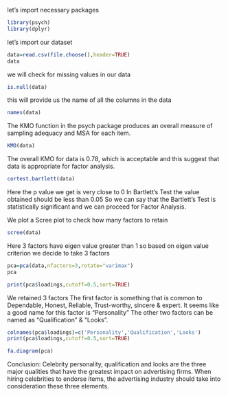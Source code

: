 let's import necessary packages
```{r}
library(psych)
library(dplyr)
```

let's import our dataset
```{r}
data=read.csv(file.choose(),header=TRUE)
data
```

we will check for missing values in our data
```{r}
is.null(data)
```

this will provide us the name of all the columns in the data
```{r}
names(data)
```

The KMO function in the psych package produces an overall measure of sampling adequacy and MSA for each item.
```{r}
KMO(data)
```
The overall KMO for data is 0.78, which is acceptable and this suggest that data is appropriate for factor analysis.


```{r}
cortest.bartlett(data)
```
Here the p value we get is very close to 0
In Bartlett’s Test the value obtained should be less than 0.05 
So we can say that the Bartlett’s Test is statistically significant and we can proceed for Factor Analysis.



We plot a Scree plot to check how many factors to retain
```{r}
scree(data)
```
Here 3 factors have eigen value greater than 1 
so based on eigen value criterion we decide to take 3 factors

```{r}
pca=pca(data,nfactors=3,rotate="varimax")
pca
```

```{r}
print(pca$loadings,cutoff=0.5,sort=TRUE)
```
We retained 3 factors
The first factor is something that is common to Dependable, Honest, Reliable, Trust-worthy, sincere & expert. It seems like a good name for this factor is “Personality” 
The other two factors can be named as “Qualification” & “Looks”.

```{r}
colnames(pca$loadings)=c('Personality','Qualification','Looks')
print(pca$loadings,cutoff=0.5,sort=TRUE)
```


```{r}
fa.diagram(pca)
```

Conclusion:
       Celebrity personality, qualification and looks are the three major qualities that have the greatest impact on advertising firms.
When hiring celebrities to endorse items, the advertising industry should take into consideration these three elements.

